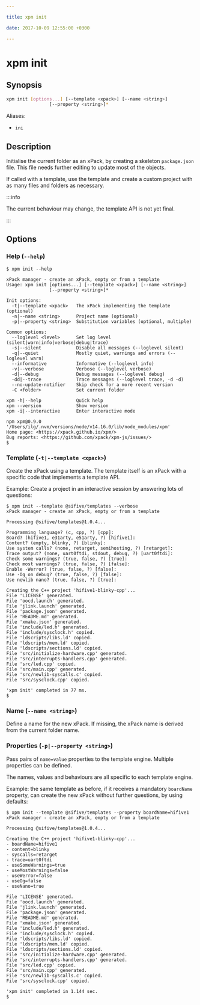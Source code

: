 ```yaml
---

title: xpm init

date: 2017-10-09 12:55:00 +0300

---
```


# xpm init

## Synopsis

```sh
xpm init [options...] [--template <xpack>] [--name <string>]
                [--property <string>]*
```

Aliases:

- `ini`

## Description

Initialise the current folder as an xPack, by creating a skeleton
`package.json` file. This file needs further editing to update most
of the objects.

If called with a template, use the template and create a custom
project with as many files and folders as necessary.

:::info

The current behaviour may change,
the template API is not yet final.

:::


## Options

### Help (`--help`)

```console
$ xpm init --help

xPack manager - create an xPack, empty or from a template
Usage: xpm init [options...] [--template <xpack>] [--name <string>]
                [--property <string>]*

Init options:
  -t|--template <xpack>   The xPack implementing the template (optional)
  -n|--name <string>      Project name (optional)
  -p|--property <string>  Substitution variables (optional, multiple)

Common options:
  --loglevel <level>      Set log level (silent|warn|info|verbose|debug|trace)
  -s|--silent             Disable all messages (--loglevel silent)
  -q|--quiet              Mostly quiet, warnings and errors (--loglevel warn)
  --informative           Informative (--loglevel info)
  -v|--verbose            Verbose (--loglevel verbose)
  -d|--debug              Debug messages (--loglevel debug)
  -dd|--trace             Trace messages (--loglevel trace, -d -d)
  --no-update-notifier    Skip check for a more recent version
  -C <folder>             Set current folder

xpm -h|--help             Quick help
xpm --version             Show version
xpm -i|--interactive      Enter interactive mode

npm xpm@0.9.0 '/Users/ilg/.nvm/versions/node/v14.16.0/lib/node_modules/xpm'
Home page: <https://xpack.github.io/xpm/>
Bug reports: <https://github.com/xpack/xpm-js/issues/>
$
```

### Template (`-t|--template <xpack>`)

Create the xPack using a template. The template itself is an xPack
with a specific code that implements a template API.

Example: Create a project in an interactive session by answering
lots of questions:

```console
$ xpm init --template @sifive/templates --verbose
xPack manager - create an xPack, empty or from a template

Processing @sifive/templates@1.0.4...

Programming language? (c, cpp, ?) [cpp]:
Board? (hifive1, e31arty, e51arty, ?) [hifive1]:
Content? (empty, blinky, ?) [blinky]:
Use system calls? (none, retarget, semihosting, ?) [retarget]:
Trace output? (none, uart0ftdi, stdout, debug, ?) [uart0ftdi]:
Check some warnings? (true, false, ?) [true]:
Check most warnings? (true, false, ?) [false]:
Enable -Werror? (true, false, ?) [false]:
Use -Og on debug? (true, false, ?) [false]:
Use newlib nano? (true, false, ?) [true]:

Creating the C++ project 'hifive1-blinky-cpp'...
File 'LICENSE' generated.
File 'oocd.launch' generated.
File 'jlink.launch' generated.
File 'package.json' generated.
File 'README.md' generated.
File 'xmake.json' generated.
File 'include/led.h' generated.
File 'include/sysclock.h' copied.
File 'ldscripts/libs.ld' copied.
File 'ldscripts/mem.ld' copied.
File 'ldscripts/sections.ld' copied.
File 'src/initialize-hardware.cpp' generated.
File 'src/interrupts-handlers.cpp' generated.
File 'src/led.cpp' copied.
File 'src/main.cpp' generated.
File 'src/newlib-syscalls.c' copied.
File 'src/sysclock.cpp' copied.

'xpm init' completed in 77 ms.
$
```

### Name (`--name <string>`)

Define a name for the new xPack. If missing, the xPack name is
derived from the current folder name.

### Properties (`-p|--property <string>`)

Pass pairs of `name=value` properties to the template engine. Multiple
properties can be defined.

The names, values and behaviours are all specific to each template engine.

Example: the same template as before, if it receives a mandatory
`boardName` property,
can create the new xPack without further questions, by using defaults:

```console
$ xpm init --template @sifive/templates --property boardName=hifive1
xPack manager - create an xPack, empty or from a template

Processing @sifive/templates@1.0.4...

Creating the C++ project 'hifive1-blinky-cpp'...
- boardName=hifive1
- content=blinky
- syscalls=retarget
- trace=uart0ftdi
- useSomeWarnings=true
- useMostWarnings=false
- useWerror=false
- useOg=false
- useNano=true

File 'LICENSE' generated.
File 'oocd.launch' generated.
File 'jlink.launch' generated.
File 'package.json' generated.
File 'README.md' generated.
File 'xmake.json' generated.
File 'include/led.h' generated.
File 'include/sysclock.h' copied.
File 'ldscripts/libs.ld' copied.
File 'ldscripts/mem.ld' copied.
File 'ldscripts/sections.ld' copied.
File 'src/initialize-hardware.cpp' generated.
File 'src/interrupts-handlers.cpp' generated.
File 'src/led.cpp' copied.
File 'src/main.cpp' generated.
File 'src/newlib-syscalls.c' copied.
File 'src/sysclock.cpp' copied.

'xpm init' completed in 1.144 sec.
$
```
